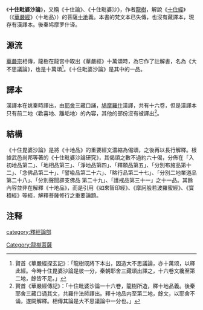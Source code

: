 {{佛教}}
《'''十住毗婆沙論'''》，又稱《十住論》、《十住毗婆沙》，作者[[龍樹|龍樹]]，解說《[[十住經|十住經]]》（《[[華嚴經|華嚴經]]》〈十地品〉）的菩薩[[十地|十地]]義。本書的梵文本已失傳，也沒有藏譯本，現存有漢譯本。後秦鸠摩罗什译。

==源流==
[[華嚴宗|華嚴宗]]相傳，龍樹在龍宮中取出《華嚴經》十萬頌時，為它作了註解書，名為《大不思議論》，也是十萬頌<ref>賢首《華嚴經探玄記》：「龍樹既將下本出，因造大不思議論，亦十萬颂，以釋此經。今時十住毘婆沙論是彼一分，秦朝耶舍三藏頌出譯之，十六卷文纔至第二地，餘皆不足。」</ref>。《十住毗婆沙論》是其中的一品。

==譯本==
漢譯本在姚秦時譯出，由[[耶舍|耶舍]]三藏口誦，[[鳩摩羅什|鳩摩羅什]]漢譯，共有十六卷，但是漢譯本只有前二地〈歡喜地、離垢地〉的內容，其他的部份沒有被譯出<ref>賢首《華嚴經傳記》：「十住毗婆沙論一十六卷，龍樹所造，釋十地品義。後秦耶舍三藏口诵其文，共羅什法師譯出。釋十地品内至第二地，餘文，以耶舍不诵，遂闕解釋。相傳其論是大不思議論中一分也。」</ref>。

==結構==
《十住毘婆沙論》是將《十地品》的重要經文濃縮為偈頌，之後再以長行解釋。根據武邑尚邦等著的《十住毗婆沙論研究》，其偈頌之數不過約六十偈，分佈在「入初地品第二」、「地相品第三」、「淨地品第四」、「釋願品第五」、「分別布施品第十二」、「念佛品第二十」、「譬喩品第二十六」、「略行品第二十七」、「分別二地業道品第二十八」、「分別聲聞辟支佛品 第二十九」、「護戒品第三十一」之十一品。其餘內容並非在解釋《十地品》，而是引用《如來智印經》、《摩訶般若波羅蜜經》、《寶積經》等經，解釋菩薩修行之重要論題。

==注释==
<div class="references-small">
<references />
</div>

{{China-buddhism-book-shijinglun}}

[[Category:龍樹菩薩|Category:龍樹菩薩]]
[[category:釋經論部|category:釋經論部]]
